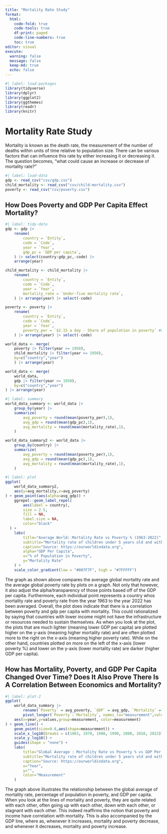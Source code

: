 ---
title: "Mortality Rate Study"
format:
  html:
    code-fold: true
    code-tools: true
    df-print: paged
    code-line-numbers: true
    toc: true
editor: visual
execute:
  warning: false
  message: false
  keep-md: true
  echo: false
---

```{r, results='hide'}
#| label: load-packages
library(tidyverse)
library(dplyr)
library(ggplot2)
library(ggthemes)
library(readr)
library(knitr)
```

# Mortality Rate Study

Mortality is known as the death rate, the measurement of the number of deaths within units of time relative to population size. There can be various factors that can influence this rate by either increasing it or decreasing it. The question becomes, "what could cause an increase or decrease of mortality rate?"

```{r, results='hide'}
#| label: load-data
gdp <- read_csv("csv/gdp.csv")
child_mortality <- read_csv("csv/child-mortality.csv")
poverty <- read_csv("csv/poverty.csv")
```

## How Does Poverty and GDP Per Capita Effect Mortality?

```{r, results='hide'}
#| label: tidy-data
gdp <- gdp |>
    rename(
        country = `Entity`,
        code = `Code`,
        year = `Year`,
        gdp_pc = `GDP per capita`,
    ) |> select(country:gdp_pc,-code) |> 
    arrange(year)

child_mortality <- child_mortality |>
    rename(
        country = `Entity`,
        code = `Code`,
        year = `Year`,
        mortality_rate = `Under-five mortality rate`,
    ) |> arrange(year) |> select(-code)

poverty <- poverty |>
    rename(
        country = `Entity`,
        code = `Code`,
        year = `Year`,
        poverty_per = `$2.15 a day - Share of population in poverty` #$2.15 a day - Share of population in poverty
    ) |> arrange(year) |> select(-code)

world_data <- merge(
    poverty |> filter(year >= 1950),
    child_mortality |> filter(year >= 1950),
    by=c("country","year")
    ) |> arrange(year)

world_data <- merge(
    world_data,
    gdp |> filter(year >= 1950),
    by=c("country","year")
) |> arrange(year)
```

```{r, results='hide'}
#| label: summary
world_data_summary <- world_data |>
    group_by(year) |>
    summarize(
        avg_poverty = round(mean(poverty_per),1),
        avg_gdp = round(mean(gdp_pc),1),
        avg_mortality = round(mean(mortality_rate),1),
    )

world_data_summary2 <- world_data |>
    group_by(country) |>
    summarize(
        avg_poverty = round(mean(poverty_per),1),
        avg_gdp = round(mean(gdp_pc),1),
        avg_mortality = round(mean(mortality_rate),1),
    )
```

```{r, results='hide'}
#| label: plot
ggplot(
    world_data_summary2,
    aes(y=avg_mortality,x=avg_poverty)
) + geom_point(aes(alpha=avg_gdp)) + 
    ggrepel::geom_label_repel(
        aes(label = country),
        size = 2.5,
        fill = NA,
        label.size = NA,
        color="black"
  ) +
    labs(
        title="Average World: Mortality Rate vs Poverty % (1963-2022)",
        subtitle="Mortality rate of children under 5 years old and with rate of people making  $2.15 a day.",
        caption="Source: https://ourworldindata.org",
        alpha="GDP Per Capita",
        x="% of Population in Poverty",
        y="Mortality Rate"
    ) +
    scale_color_gradient(low = "#007F7F", high = "#7FFFFF")
```

The graph as shown above compares the average global mortality rate and the average global poverty rate by plots on a graph. Not only that however, it also adjust the alpha/transparency of those points based off of the GDP per capita. Furthermore, each individual point represents a country whos mortality rate and poverty rate from the year 1963 to the year 2022 has been averaged. Overall, the plot does indicate that there is a correlation between poverty and gdp per capita with mortality. This could rationalized by saying that countries with lower income might not have the infrastructure or resources needed to sustain themselves. As when you look at the plot, the plots that are much lighter (meaning lower GDP per capita) are plotted higher on the y-axis (meaning higher mortality rate) and are often plotted more to the right on the x-axis (meaning higher poverty rate). While on the other hand, countries plotted on more on the left of the x-axis (lower poverty %) and lower on the y-axis (lower mortality rate) are darker (higher GDP per capita).

## How has Mortality, Poverty, and GDP Per Capita Changed Over Time? Does It Also Prove There Is A Correlation Between Economics and Mortality?

```{r, results='hide'}
#| label: plot-2
ggplot(
    world_data_summary |> 
        rename(`Poverty` = avg_poverty, `GDP` = avg_gdp, `Mortality` = avg_mortality) |>
        pivot_longer(`Poverty`:`Mortality`, names_to="measurement",values_to="values"),
    aes(x=year,y=values,group=measurement, color=measurement)
) + geom_line() +
    geom_point(size=0.8,aes(shape=measurement)) +
    scale_x_log10(breaks = c(1963, 1970, 1980, 1990, 2000, 2010, 2022)) +
    scale_y_log10() +
    guides(shape = "none") +
    labs(
        title="Global Average : Mortality Rate vs Poverty % vs GDP Per Capita",
        subtitle="Mortality rate of children under 5 years old and with rate of people making $2.15 a day",
        caption="Source: https://ourworldindata.org",
        x="Year",
        y="",
        color="Measurement"
    )
```

The graph above illustrates the relationship between the global average of mortality rate, percentage of population in poverty, and GDP per capita. When you look at the lines of mortality and poverty, they are quite related with each other, often going up with each other, down with each other, or stagnant with each other. This indeed reaffirms the notion that poverty and income have correlation with mortality. This is also accompanied by the GDP line, where as, whenever it increases, mortality and poverty decrease, and whenever it decreases, mortality and poverty increase.

